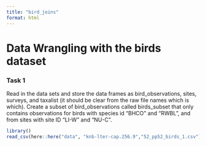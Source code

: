 ```yaml
---
title: "bird_joins"
format: html
---
```


# Data Wrangling with the birds dataset

### Task 1 
Read in the data sets and store the data frames as bird_observations, sites, surveys, and taxalist (it should be clear from the raw file names which is which). Create a subset of bird_observations called birds_subset that only contains observations for birds with species id “BHCO” and “RWBL”, and from sites with site ID “LI-W” and “NU-C”. 
```r
library()
read_csv(here::here("data", "knb-lter-cap.256.9","52_pp52_birds_1.csv"))
```

